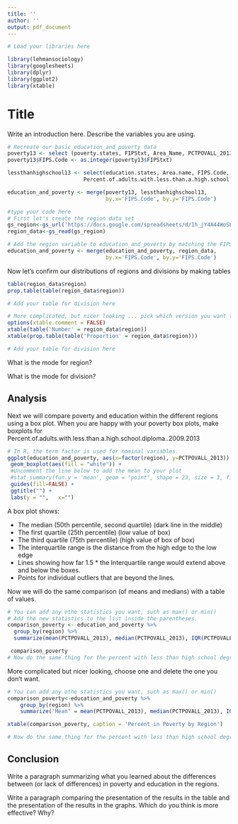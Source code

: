 ```yaml
---
title: ''
author: ''
output: pdf_document
---
```

 
```r
# Load your libraries here

library(lehmansociology)
library(googlesheets)
library(dplyr)
library(ggplot2)
library(xtable)
```
# Title

Write an introduction here.
Describe the variables you are using.

```r
# Recreate our basic education_and_poverty data
poverty13 <- select (poverty.states, FIPStxt, Area_Name, PCTPOVALL_2013)
poverty13$FIPS.Code <- as.integer(poverty13$FIPStxt)

lessthanhighschool13 <- select(education.states, Area.name, FIPS.Code,
                        Percent.of.adults.with.less.than.a.high.school.diploma..2009.2013)

education_and_poverty <- merge(poverty13, lessthanhighschool13,
                               by.x='FIPS.Code', by.y='FIPS.Code')

```




````r
#type your code here
# First let's create the region data set
gs_region<-gs_url('https://docs.google.com/spreadsheets/d/1h_jY4A44WoSLkrqhwZZ9oJh51N2GybwVvGgEaY3n2gc/pubhtml')
region_data<-gs_read(gs_region)

````

```r

# Add the region variable to education_and_poverty by matching the FIPS code
education_and_poverty <- merge(education_and_poverty, region_data, 
                               by.x='FIPS.Code', by.y='FIPS.Code')

```

Now let's confirm our distributions of regions and divisions by making tables

```r

table(region_data$region)
prop.table(table(region_data$region))

# Add your table for division here


```


```r
# More complicated, but nicer looking ... pick which version you want to keep.
options(xtable.comment = FALSE)
xtable(table('Number' = region_data$region))
xtable(prop.table(table('Proportion' = region_data$region)))

# Add your table for division here


```

What is the mode for region?

What is the mode for division?


## Analysis
Next we will compare poverty and education within the different regions using a box plot. 
When you are happy with your poverty box plots, make boxplots for 
Percent.of.adults.with.less.than.a.high.school.diploma..2009.2013

```r

# In R, the term factor is used for nominal variables.
ggplot(education_and_poverty, aes(x=factor(region), y=PCTPOVALL_2013)) +
 geom_boxplot(aes(fill = "white")) +
 #Uncomment the line below to add the mean to your plot
 #stat_summary(fun.y = 'mean', geom = "point", shape = 23, size = 3, fill = "white") +
 guides(fill=FALSE) +
 ggtitle("") +
 labs(y = "",   x="")


```

A box plot shows: 

 * The median (50th percentile, second quartile) (dark line in the middle)
 * The first quartile (25th percentile) (low value of box)
 * The third quartile (75th percentile) (high value of box of box)
 * The interquartile range is the distance from the high edge to the low edge
 * Lines showing how far 1.5 * the Interquartile range would extend above and 
below the boxes.
 * Points for individual outliers that are beyond the lines.

Now we will do the same comparison (of means and medians) with a table of values.

```r

# You can add any othe statistics you want, such as max() or min()
# Add the new statistics to the list inside the parentheses.
comparison_poverty <- education_and_poverty %>% 
  group_by(region) %>% 
  summarize(mean(PCTPOVALL_2013), median(PCTPOVALL_2013), IQR(PCTPOVALL_2013))

 comparison_poverty
# Now do the same thing for the percent with less than high school degree.


```

More complicated but nicer looking, choose one and delete the one you don't want.


```r

# You can add any othe statistics you want, such as max() or min()
comparison_poverty<-education_and_poverty %>% 
    group_by(region) %>%  
    summarize('Mean' = mean(PCTPOVALL_2013), median(PCTPOVALL_2013), IQR(PCTPOVALL_2013))

xtable(comparison_poverty, caption = 'Percent in Poverty by Region')

# Now do the same thing for the percent with less than high school degree.


```


## Conclusion
Write a paragraph summarizing what you learned about the differences between (or lack of differences) in poverty and education in the regions.



Write a paragraph comparing the presentation of the results in the table and the presentation of the results in the graphs.
Which do you think is more effective? Why?

